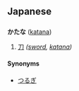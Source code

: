 ==Japanese==
==={{Furigana}}===
'''かたな''' ([[katana]])

# [[刀]] ''([[sword]], [[katana]])''
<!-- # [[片名]] ''([[pseudonym]])'' -->

====Synonyms====
*[[つるぎ]]